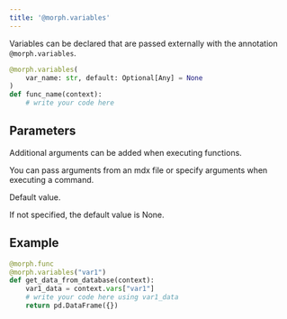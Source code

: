 ```yaml
---
title: '@morph.variables'
---
```


Variables can be declared that are passed externally with the annotation `@morph.variables`.

```python
@morph.variables(
    var_name: str, default: Optional[Any] = None
)
def func_name(context):
	# write your code here
```

## Parameters

<ParamField body="name" type="string" required>
Additional arguments can be added when executing functions.

You can pass arguments from an mdx file or specify arguments when executing a command.
</ParamField>

<ParamField body="default" type="any">
Default value.

If not specified, the default value is None.
</ParamField>

## Example

```python
@morph.func
@morph.variables("var1")
def get_data_from_database(context):
	var1_data = context.vars["var1"]
    # write your code here using var1_data
	return pd.DataFrame({})
```